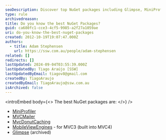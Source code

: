```yaml
---
seoDescription: Discover top NuGet packages including Glimpse, MiniProfiler, MVCMailer, MvcDonutCaching, and MobileViewEngines for enhanced ASP.NET development.
type: rule
archivedreason:
title: Do you know the best NuGet Packages?
guid: ca680fc1-cce3-4cf5-9985-a2f27a1059ae
uri: do-you-know-the-best-nuget-packages
created: 2012-10-19T19:07:47.000Z
authors:
  - title: Adam Stephensen
    url: https://ssw.com.au/people/adam-stephensen
related: []
redirects: []
lastUpdated: 2024-09-04T03:55:39.000Z
lastUpdatedBy: Tiago Araújo [SSW]
lastUpdatedByEmail: tiagov8@gmail.com
createdBy: TiagoAraujo
createdByEmail: TiagoAraujo@ssw.com.au
isArchived: false
---
```


<introEmbed
  body={<>
The best NuGet packages are:
  </>}
/>
* [MiniProfiler](http://nuget.org/packages/miniprofiler)
* [MVCMailer](http://nuget.org/packages/mvcmailer)
* [MvcDonutCaching](http://nuget.org/packages/mvcdonutcaching)
* [MobileViewEngines](http://nuget.org/packages/MobileViewEngines) - for MVC3 (built into MVC4)
* [Glimpse](https://github.com/glimpse/glimpse) (archived)
